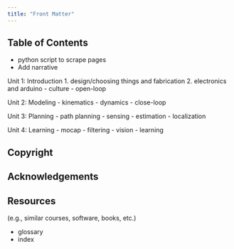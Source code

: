 ```yaml
---
title: "Front Matter"
---
```


## Table of Contents

- python script to scrape pages
- Add narrative

Unit 1: Introduction
1. design/choosing things and fabrication
2. electronics and arduino
- culture
- open-loop

Unit 2: Modeling
- kinematics
- dynamics
- close-loop

Unit 3: Planning
- path planning
- sensing
- estimation
- localization

Unit 4: Learning
- mocap
- filtering
- vision
- learning

## Copyright

## Acknowledgements

## Resources

(e.g., similar courses, software, books, etc.)

- glossary
- index
